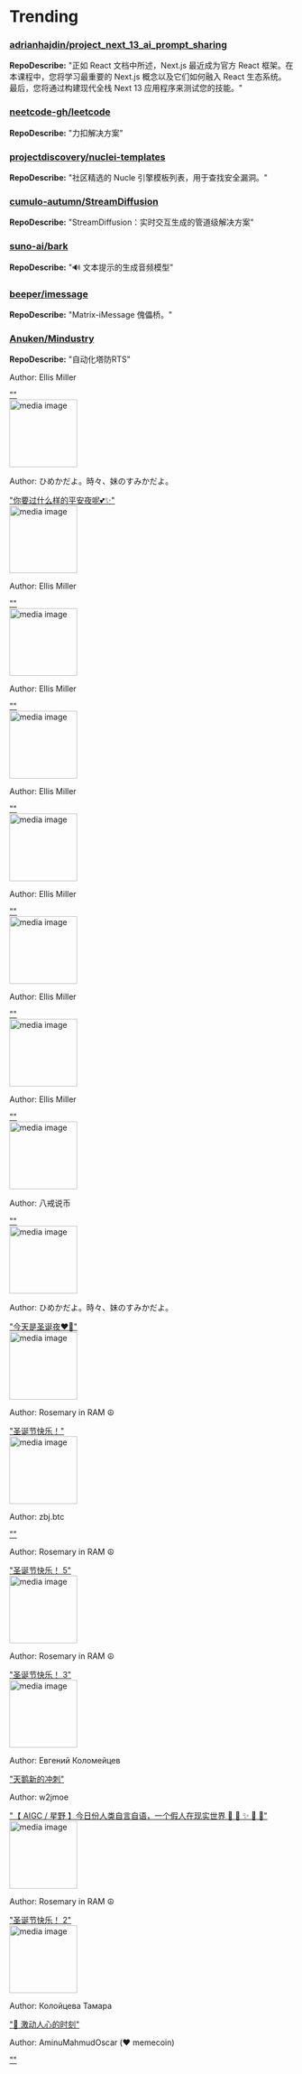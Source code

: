 
# Trending

### [adrianhajdin/project_next_13_ai_prompt_sharing](https://github.com/adrianhajdin/project_next_13_ai_prompt_sharing)
**RepoDescribe:** "正如 React 文档中所述，Next.js 最近成为官方 React 框架。在本课程中，您将学习最重要的 Next.js 概念以及它们如何融入 React 生态系统。最后，您将通过构建现代全栈 Next 13 应用程序来测试您的技能。"
  

### [neetcode-gh/leetcode](https://github.com/neetcode-gh/leetcode)
**RepoDescribe:** "力扣解决方案"
  

### [projectdiscovery/nuclei-templates](https://github.com/projectdiscovery/nuclei-templates)
**RepoDescribe:** "社区精选的 Nucle 引擎模板列表，用于查找安全漏洞。"
  

### [cumulo-autumn/StreamDiffusion](https://github.com/cumulo-autumn/StreamDiffusion)
**RepoDescribe:** "StreamDiffusion：实时交互生成的管道级解决方案"
  

### [suno-ai/bark](https://github.com/suno-ai/bark)
**RepoDescribe:** "🔊 文本提示的生成音频模型"
  

### [beeper/imessage](https://github.com/beeper/imessage)
**RepoDescribe:** "Matrix-iMessage 傀儡桥。"
  

### [Anuken/Mindustry](https://github.com/Anuken/Mindustry)
**RepoDescribe:** "自动化塔防RTS"
  

<TwoColumnLayout>
  <div>
    <p>Author: Ellis Miller</p>
    <a href="https://twitter.com/EllisRedelen/status/1738838755832721835">""</a>
  </div>
  <img width="120" src="https://pbs.twimg.com/media/GCGYnvaXwAIdgFh.jpg" alt="media image" />
</TwoColumnLayout>
  

<TwoColumnLayout>
  <div>
    <p>Author: ひめかだよ。時々、妹のすみかだよ。</p>
    <a href="https://twitter.com/Himeka_hime_ai/status/1738861798135300316">"你要过什么样的平安夜呢💕✨"</a>
  </div>
  <img width="120" src="https://pbs.twimg.com/media/GCGtleAa8AAGEFV.jpg" alt="media image" />
</TwoColumnLayout>
  

<TwoColumnLayout>
  <div>
    <p>Author: Ellis Miller</p>
    <a href="https://twitter.com/EllisRedelen/status/1738851560279458167">""</a>
  </div>
  <img width="120" src="https://pbs.twimg.com/media/GCGkRpBWoAAV0Nw.jpg" alt="media image" />
</TwoColumnLayout>
  

<TwoColumnLayout>
  <div>
    <p>Author: Ellis Miller</p>
    <a href="https://twitter.com/EllisRedelen/status/1738856550528102666">""</a>
  </div>
  <img width="120" src="https://pbs.twimg.com/media/GCGo0IpWkAAsJXq.jpg" alt="media image" />
</TwoColumnLayout>
  

<TwoColumnLayout>
  <div>
    <p>Author: Ellis Miller</p>
    <a href="https://twitter.com/EllisRedelen/status/1738839898520428979">""</a>
  </div>
  <img width="120" src="https://pbs.twimg.com/media/GCGZq1zXUAAB2_m.jpg" alt="media image" />
</TwoColumnLayout>
  

<TwoColumnLayout>
  <div>
    <p>Author: Ellis Miller</p>
    <a href="https://twitter.com/EllisRedelen/status/1738852670574645363">""</a>
  </div>
  <img width="120" src="https://pbs.twimg.com/media/GCGlR5bWcAAHzaj.jpg" alt="media image" />
</TwoColumnLayout>
  

<TwoColumnLayout>
  <div>
    <p>Author: Ellis Miller</p>
    <a href="https://twitter.com/EllisRedelen/status/1738851475772629374">""</a>
  </div>
  <img width="120" src="https://pbs.twimg.com/media/GCGkMukXAAAHR1t.jpg" alt="media image" />
</TwoColumnLayout>
  

<TwoColumnLayout>
  <div>
    <p>Author: Ellis Miller</p>
    <a href="https://twitter.com/EllisRedelen/status/1738856483276620107">""</a>
  </div>
  <img width="120" src="https://pbs.twimg.com/media/GCGowDhXUAAXDTH.jpg" alt="media image" />
</TwoColumnLayout>
  

<TwoColumnLayout>
  <div>
    <p>Author: 八戒说币</p>
    <a href="https://twitter.com/zhuzhubicoin/status/1738859229409390768">""</a>
  </div>
  <img width="120" src="https://pbs.twimg.com/media/GCGrM8EaEAAJQv1.jpg" alt="media image" />
</TwoColumnLayout>
  

<TwoColumnLayout>
  <div>
    <p>Author: ひめかだよ。時々、妹のすみかだよ。</p>
    <a href="https://twitter.com/Himeka_hime_ai/status/1738739551538123071">"今天是圣诞夜❤️🎄"</a>
  </div>
  <img width="120" src="https://pbs.twimg.com/media/GCE-ZvBaYAAIKHE.jpg" alt="media image" />
</TwoColumnLayout>
  

<TwoColumnLayout>
  <div>
    <p>Author: Rosemary in RAM ☮️</p>
    <a href="https://twitter.com/RosemaryinRAM/status/1738741288113975433">"圣诞节快乐！"</a>
  </div>
  <img width="120" src="https://pbs.twimg.com/media/GCE__IYXUAAu8Nz.jpg" alt="media image" />
</TwoColumnLayout>
  

<TwoColumnLayout>
  <div>
    <p>Author: zbj.btc</p>
    <a href="https://twitter.com/Lovecluoo/status/1738842165772685772">""</a>
  </div>
  <div></div>
</TwoColumnLayout>
  

<TwoColumnLayout>
  <div>
    <p>Author: Rosemary in RAM ☮️</p>
    <a href="https://twitter.com/RosemaryinRAM/status/1738771613389119836">"圣诞节快乐！ 5"</a>
  </div>
  <img width="120" src="https://pbs.twimg.com/media/GCFbkShWIAAQfZC.jpg" alt="media image" />
</TwoColumnLayout>
  

<TwoColumnLayout>
  <div>
    <p>Author: Rosemary in RAM ☮️</p>
    <a href="https://twitter.com/RosemaryinRAM/status/1738756550976577779">"圣诞节快乐！ 3"</a>
  </div>
  <img width="120" src="https://pbs.twimg.com/media/GCFN3i7XQAAycuD.jpg" alt="media image" />
</TwoColumnLayout>
  

<TwoColumnLayout>
  <div>
    <p>Author: Евгений Коломейцев</p>
    <a href="https://twitter.com/EvgenijKolomej1/status/1738832229927620714">"天鹅新的冲刺"</a>
  </div>
  <div></div>
</TwoColumnLayout>
  

<TwoColumnLayout>
  <div>
    <p>Author: w2jmoe</p>
    <a href="https://twitter.com/w2jmoe/status/1738786639412130138">"【 AIGC / 星野 】今日份人类自言自语，一个假人在现实世界 🧠 🤿 ✨ 🤔 🥤"</a>
  </div>
  <img width="120" src="https://pbs.twimg.com/media/GCFpN7ZaAAAijJU.jpg" alt="media image" />
</TwoColumnLayout>
  

<TwoColumnLayout>
  <div>
    <p>Author: Rosemary in RAM ☮️</p>
    <a href="https://twitter.com/RosemaryinRAM/status/1738748838008033623">"圣诞节快乐！ 2"</a>
  </div>
  <img width="120" src="https://pbs.twimg.com/media/GCFG2l_WcAAIYrl.jpg" alt="media image" />
</TwoColumnLayout>
  

<TwoColumnLayout>
  <div>
    <p>Author: Колойцева Тамара</p>
    <a href="https://twitter.com/TKolomejceva/status/1738720878878134599">"🚀 激动人心的时刻"</a>
  </div>
  <div></div>
</TwoColumnLayout>
  

<TwoColumnLayout>
  <div>
    <p>Author: AminuMahmudOscar (❤️ memecoin)</p>
    <a href="https://twitter.com/MahmudOscar/status/1738850086723989538">""</a>
  </div>
  <div></div>
</TwoColumnLayout>
  